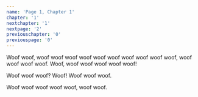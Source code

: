 ```yaml
---
name: 'Page 1, Chapter 1'
chapter: '1'
nextchapter: '1'
nextpage: '2'
previouschapter: '0'
previouspage: '0'
---
```



<Page name={frontmatter.name} chapter={frontmatter.chapter} previouschapter={frontmatter.previouschapter} previouspage={frontmatter.previouspage} nextchapter={frontmatter.nextchapter} nextpage={frontmatter.nextpage}>
Woof woof, woof woof woof woof woof woof woof woof woof woof, woof woof woof woof. Woof, woof woof woof woof woof!


Woof woof woof? Woof! Woof woof woof.


Woof woof woof woof woof, woof woof.
</Page>